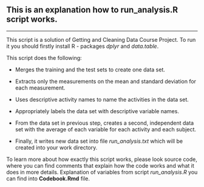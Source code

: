 This is an explanation how to **run_analysis.R** script works.
---------------------------------------------------------------------------------------------------
---------------------------------------------------------------------------------------------------

This script is a solution of Getting and Cleaning Data Course Project. To run it you should firstly install R - packages *dplyr* and *data.table*.

This script does the following:

- Merges the training and the test sets to create one data set.

- Extracts only the measurements on the mean and standard deviation for each measurement.

- Uses descriptive activity names to name the activities in the data set.

- Appropriately labels the data set with descriptive variable names.

- From the data set in previous step, creates a second, independent data set with the average of each variable for each activity and each subject.

- Finally, it writes new data set into file *run_analysis.txt* which will be created into your work directory.

To learn more about how exactly this script works, please look source code, where you can find comments that explain how the code works and what it does in more details. Explanation of variables from script *run_analysis.R* you can find into **Codebook.Rmd** file.


